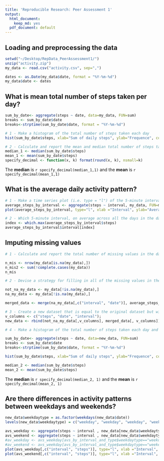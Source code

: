 ```yaml
---
title: 'Reproducible Research: Peer Assessment 1'
output:
  html_document:
    keep_md: yes
  pdf_document: default
---
```



## Loading and preprocessing the data
``` r
setwd("~/Desktop/RepData_PeerAssessment1/")
unzip("activity.zip")
my_data <- read.csv("activity.csv", sep=",")

dates <- as.Date(my_data$date, format = "%Y-%m-%d")
my_data$date <- dates

```


## What is mean total number of steps taken per day?
``` r
sum_by_date<- aggregate(steps ~ date, data=my_data, FUN=sum)
breaks <- sum_by_date$date
breaks<-strptime(sum_by_date$date, format = "%Y-%m-%d")

# 1 - Make a histogram of the total number of steps taken each day
hist(sum_by_date$steps, xlab="Sum of daily steps", ylab="Frequence", col="red", breaks=20)

# 2 - Calculate and report the mean and median total number of steps taken per day
median_1 <- median(sum_by_date$steps)
mean_1 <- mean(sum_by_date$steps)
specify_decimal <- function(x, k) format(round(x, k), nsmall=k)

```
The **median**  is `r specify_decimal(median_1,1)` and the **mean** is `r specify_decimal(mean_1,1)`


## What is the average daily activity pattern?
``` r
# 1 - Make a time series plot (i.e. type = "l") of the 5-minute interval (x-axis) and the average number of steps taken, averaged across all days (y-axis)
average_steps_by_interval <- aggregate(steps ~ interval, my_data, FUN=mean)
plot(average_steps_by_interval, type="l", xlab ="Interval", ylab="Average of steps")

# 2 - Which 5-minute interval, on average across all the days in the dataset, contains the maximum number of steps?
index <- which.max(average_steps_by_interval$steps)
average_steps_by_interval$interval[index]
```


## Imputing missing values
``` r
# 1 - Calculate and report the total number of missing values in the dataset (i.e. the total number of rows with NAs)

n_mis <- nrow(my_data[is.na(my_data),])
n_mis2 <- sum(!complete.cases(my_data))
n_mis

# 2 - Devise a strategy for filling in all of the missing values in the dataset. The strategy does not need to be sophisticated. For example, you could use the mean/median for that day, or the mean for that 5-minute interval, etc.

not_na_my_data <- my_data[!is.na(my_data),]
na_my_data <- my_data[!is.na(my_data),]

merged_data <- merge(na_my_data[,c("interval", "date")], average_steps_by_interval, by = "interval")

# 3 - Create a new dataset that is equal to the original dataset but with the missing data filled in.
v_columns <- c("steps", "date", "interval");
new_data <- rbind(not_na_my_data[,v_columns], merged_data[, v_columns])

# 4 - Make a histogram of the total number of steps taken each day and Calculate and report the mean and median total number of steps taken per day. Do these values differ from the estimates from the first part of the assignment? What is the impact of imputing missing data on the estimates of the total daily number of steps?

sum_by_date<- aggregate(steps ~ date, data=new_data, FUN=sum)
breaks <- sum_by_date$date
breaks<-strptime(sum_by_date$date, format = "%Y-%m-%d")

hist(sum_by_date$steps, xlab="Sum of daily steps", ylab="Frequence", col="red")

median_2 <- median(sum_by_date$steps)
mean_2 <- mean(sum_by_date$steps)
```
The **median**  is `r specify_decimal(median_2, 1)` and the **mean** is `r specify_decimal(mean_2, 1)`

## Are there differences in activity patterns between weekdays and weekends?

```r

new_data$weekdaytype = as.factor(weekdays(new_data$date))
levels(new_data$weekdaytype) = c("weekday", "weekday", "weekday", "weekday", "weekday", "weekend", "weekend")

avs_weekday <- aggregate(steps ~ interval , new_data[new_data$weekdaytype=="weekday",], FUN=mean)
avs_weekend <- aggregate(steps ~ interval , new_data[new_data$weekdaytype=="weekday",], FUN=mean)
#av_weekday <- avs_weekday[avs_by_interval_and_type$weekdaytype=="weekday",]
#av_weekend <- avs_weekday[avs_by_interval_and_type$weekdaytype=="weekend",]
plot(avs_weekday[,c("interval", "steps")], type="l", xlab ="Interval", ylab="Average of steps")
plot(avs_weekend[,c("interval", "steps")], type="l", xlab ="Interval", ylab="Average of steps")
```

